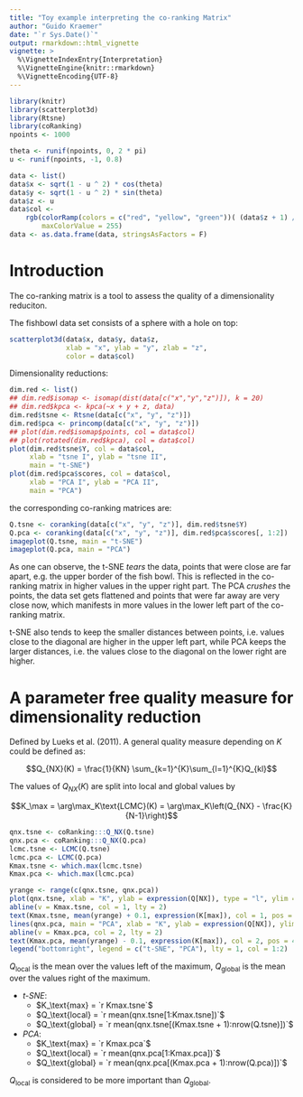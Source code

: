 ```yaml
---
title: "Toy example interpreting the co-ranking Matrix"
author: "Guido Kraemer"
date: "`r Sys.Date()`"
output: rmarkdown::html_vignette
vignette: >
  %\VignetteIndexEntry{Interpretation}
  %\VignetteEngine{knitr::rmarkdown}
  %\VignetteEncoding{UTF-8}
---
```


```r
library(knitr)
library(scatterplot3d)
library(Rtsne)
library(coRanking)
npoints <- 1000

theta <- runif(npoints, 0, 2 * pi)
u <- runif(npoints, -1, 0.8)

data <- list()
data$x <- sqrt(1 - u ^ 2) * cos(theta)
data$y <- sqrt(1 - u ^ 2) * sin(theta)
data$z <- u
data$col <-
    rgb(colorRamp(colors = c("red", "yellow", "green"))( (data$z + 1) / 2),
        maxColorValue = 255)
data <- as.data.frame(data, stringsAsFactors = F)
```

# Introduction

The co-ranking matrix is a tool to assess the quality of a dimensionality reduciton.

The fishbowl data set consists of a sphere with a hole on top:
```r
scatterplot3d(data$x, data$y, data$z,
              xlab = "x", ylab = "y", zlab = "z",
              color = data$col)
```

Dimensionality reductions:
```r
dim.red <- list()
## dim.red$isomap <- isomap(dist(data[c("x","y","z")]), k = 20)
## dim.red$kpca <- kpca(~x + y + z, data)
dim.red$tsne <- Rtsne(data[c("x", "y", "z")])
dim.red$pca <- princomp(data[c("x", "y", "z")])
## plot(dim.red$isomap$points, col = data$col)
## plot(rotated(dim.red$kpca), col = data$col)
plot(dim.red$tsne$Y, col = data$col,
     xlab = "tsne I", ylab = "tsne II",
     main = "t-SNE")
plot(dim.red$pca$scores, col = data$col,
     xlab = "PCA I", ylab = "PCA II",
     main = "PCA")
```

the corresponding co-ranking matrices are:

```r
Q.tsne <- coranking(data[c("x", "y", "z")], dim.red$tsne$Y)
Q.pca <- coranking(data[c("x", "y", "z")], dim.red$pca$scores[, 1:2])
imageplot(Q.tsne, main = "t-SNE")
imageplot(Q.pca, main = "PCA")
```

As one can observe, the t-SNE *tears* the data, points that were
close are far apart, e.g. the upper border of the fish bowl. This is
reflected in the co-ranking matrix in higher values in the upper right
part.
The PCA *crushes* the points, the data set gets flattened and points
that were far away are very close now, which manifests in more values
in the lower left part of the co-ranking matrix.

t-SNE also tends to keep the smaller distances between points,
i.e. values close to the diagonal are higher in the upper left part, while
PCA keeps the larger distances, i.e. the values close to the diagonal
on the lower right are higher.

# A parameter free quality measure for dimensionality reduction
Defined by Lueks et al. (2011). A general quality measure depending on $K$
could be defined as:

$$Q_{NX}(K) = \frac{1}{KN} \sum_{k=1}^{K}\sum_{l=1}^{K}Q_{kl}$$

The values of $Q_{NX}(K)$ are split into local and global values by 

$$K_\max = \arg\max_K\text{LCMC}(K) = \arg\max_K\left(Q_{NX} - \frac{K}{N-1}\right)$$

```r
qnx.tsne <- coRanking:::Q_NX(Q.tsne)
qnx.pca <- coRanking:::Q_NX(Q.pca)
lcmc.tsne <- LCMC(Q.tsne)
lcmc.pca <- LCMC(Q.pca)
Kmax.tsne <- which.max(lcmc.tsne)
Kmax.pca <- which.max(lcmc.pca)

yrange <- range(c(qnx.tsne, qnx.pca))
plot(qnx.tsne, xlab = "K", ylab = expression(Q[NX]), type = "l", ylim = yrange, col = 1)
abline(v = Kmax.tsne, col = 1, lty = 2)
text(Kmax.tsne, mean(yrange) + 0.1, expression(K[max]), col = 1, pos = 4)
lines(qnx.pca, main = "PCA", xlab = "K", ylab = expression(Q[NX]), ylim = 0:1, col = 2)
abline(v = Kmax.pca, col = 2, lty = 2)
text(Kmax.pca, mean(yrange) - 0.1, expression(K[max]), col = 2, pos = 4)
legend("bottomright", legend = c("t-SNE", "PCA"), lty = 1, col = 1:2)
```

$Q_\text{local}$ is the mean over the values left of the maximum,
$Q_\text{global}$ is the mean over the values right of the maximum.

* *t-SNE*:
	+ $K_\text{max}    = `r Kmax.tsne`$
	+ $Q_\text{local}  = `r mean(qnx.tsne[1:Kmax.tsne])`$
	+ $Q_\text{global} = `r mean(qnx.tsne[(Kmax.tsne + 1):nrow(Q.tsne)])`$
* *PCA*:
	+ $K_\text{max}    = `r Kmax.pca`$
	+ $Q_\text{local}  = `r mean(qnx.pca[1:Kmax.pca])`$
	+ $Q_\text{global} = `r mean(qnx.pca[(Kmax.pca + 1):nrow(Q.pca)])`$

$Q_\text{local}$ is considered to be more important than $Q_\text{global}$.
